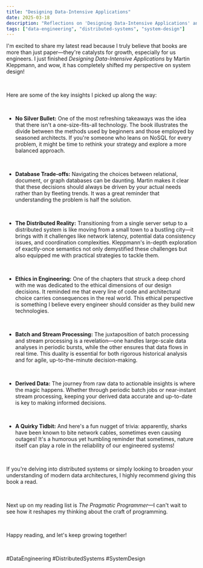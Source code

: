 ```yaml
---
title: "Designing Data-Intensive Applications"
date: 2025-03-18
description: "Reflections on 'Designing Data-Intensive Applications' and the evolution of distributed systems."
tags: ["data-engineering", "distributed-systems", "system-design"]
---
```


I'm excited to share my latest read because I truly believe that books are more than just paper—they're catalysts for growth, especially for us engineers. I just finished _Designing Data-Intensive Applications_ by Martin Kleppmann, and wow, it has completely shifted my perspective on system design!

<br />

Here are some of the key insights I picked up along the way:

<br />

- **No Silver Bullet:** One of the most refreshing takeaways was the idea that there isn't a one-size-fits-all technology. The book illustrates the divide between the methods used by beginners and those employed by seasoned architects. If you're someone who leans on NoSQL for every problem, it might be time to rethink your strategy and explore a more balanced approach.

<br />

- **Database Trade-offs:** Navigating the choices between relational, document, or graph databases can be daunting. Martin makes it clear that these decisions should always be driven by your actual needs rather than by fleeting trends. It was a great reminder that understanding the problem is half the solution.

<br />

- **The Distributed Reality:** Transitioning from a single server setup to a distributed system is like moving from a small town to a bustling city—it brings with it challenges like network latency, potential data consistency issues, and coordination complexities. Kleppmann's in-depth exploration of exactly-once semantics not only demystified these challenges but also equipped me with practical strategies to tackle them.

<br />

- **Ethics in Engineering:** One of the chapters that struck a deep chord with me was dedicated to the ethical dimensions of our design decisions. It reminded me that every line of code and architectural choice carries consequences in the real world. This ethical perspective is something I believe every engineer should consider as they build new technologies.

<br />

- **Batch and Stream Processing:** The juxtaposition of batch processing and stream processing is a revelation—one handles large-scale data analyses in periodic bursts, while the other ensures that data flows in real time. This duality is essential for both rigorous historical analysis and for agile, up-to-the-minute decision-making.

<br />

- **Derived Data:** The journey from raw data to actionable insights is where the magic happens. Whether through periodic batch jobs or near-instant stream processing, keeping your derived data accurate and up-to-date is key to making informed decisions.

<br />

- **A Quirky Tidbit:** And here's a fun nugget of trivia: apparently, sharks have been known to bite network cables, sometimes even causing outages! It's a humorous yet humbling reminder that sometimes, nature itself can play a role in the reliability of our engineered systems!

<br />

If you're delving into distributed systems or simply looking to broaden your understanding of modern data architectures, I highly recommend giving this book a read.

<br />

Next up on my reading list is _The Pragmatic Programmer_—I can't wait to see how it reshapes my thinking about the craft of programming.

<br />

Happy reading, and let's keep growing together!

<br />

#DataEngineering #DistributedSystems #SystemDesign
